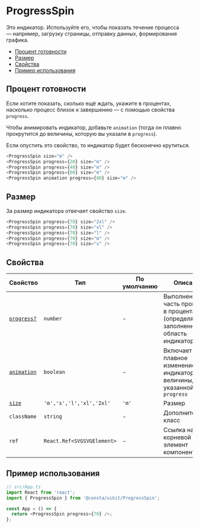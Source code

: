 
# ProgressSpin

Это индикатор. Используйте его, чтобы показать течение процесса — например, загрузку
страницы, отправку данных, формирование графика.

- [Процент готовности](#процент-готовности)
- [Размер](#размер)
- [Свойства](#свойства)
- [Пример использования](#пример-использования)

## Процент готовности

Если хотите показать, сколько ещё ждать, укажите в процентах, насколько процесс
близок к завершению — с помощью свойства `progress`.

Чтобы анимировать индикатор, добавьте `animation` (тогда он плавно прокрутится до величины,
которую вы указали в `progress`).

Если опустить это свойство, то индикатор будет бесконечно крутиться.

```ts
<ProgressSpin size="m" />
<ProgressSpin progress={20} size="m" />
<ProgressSpin progress={40} size="m" />
<ProgressSpin progress={60} size="m" />
<ProgressSpin animation progress={80} size="m" />
```

<ProgressSpinExampleProgress />

## Размер

За размер индикатора отвечает свойство `size`.

```ts
<ProgressSpin progress={70} size="2xl" />
<ProgressSpin progress={70} size="xl" />
<ProgressSpin progress={70} size="l" />
<ProgressSpin progress={70} size="m" />
<ProgressSpin progress={70} size="s" />
```

<ProgressSpinExampleSize />

## Свойства

| Свойство                           | Тип                        | По умолчанию | Описание                                                                           |
| ---------------------------------- | -------------------------- | ------------ | ---------------------------------------------------------------------------------- |
| [`progress?`](#процент-готовности) | `number`                   | -            | Выполненная часть процесса в процентах (определяет заполненную область индикатора) |
| [`animation`](#процент-готовности) | `boolean`                  | -            | Включает плавное изменение индикатора до величины, указанной в `progress`          |
| [`size`](#размер)                  | `'m','s','l','xl','2xl'`   | `'m'`        | Размер                                                                             |
| `className`                        | `string`                   | -            | Дополнительный класс                                                               |
| `ref`                              | `React.Ref<SVGSVGElement>` | -            | Ссылка на корневой DOM-элемент компонента                                          |

## Пример использования

```ts
// src/App.ts
import React from 'react';
import { ProgressSpin } from '@consta/uikit/ProgressSpin';

const App = () => {
  return <ProgressSpin progress={70} />;
};
```
